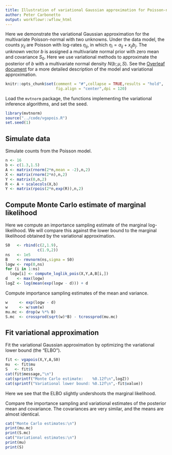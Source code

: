 ```yaml
---
title: Illustration of variational Gaussian approximation for Poisson-normal model with two unknowns
author: Peter Carbonetto
output: workflowr::wflow_html
---
```


Here we demonstrate the variational Gaussian approximation for the
multivariate Poisson-normal with two unknowns. Under the data model,
the counts $y_{ij}$ are Poisson with log-rates $\eta_{ij}$, in which
$\eta_i = a_{ij} + x_{ij} b_j$. The unknown vector $b$ is assigned a
multivariate normal prior with zero mean and covariance $S_0$. Here we
use variational methods to approximate the posterior of $b$ with a
multivariate normal density $N(b; \mu, S)$. See the
[Overleaf document][overleaf] for a more detailed description of the
model and variational approximation.

```r
knitr::opts_chunk$set(comment = "#",collapse = TRUE,results = "hold",
                      fig.align = "center",dpi = 120)
```

Load the `mvtnorm` package, the functions implementing the variational
inference algorithms, and set the seed.

```r
library(mvtnorm)
source("../code/vgapois.R")
set.seed(1)
```

Simulate data
-------------

Simulate counts from the Poisson model.

```r
n <- 16
b <- c(1.3,1.5)
A <- matrix(rnorm(2*n,mean = -2),n,2)
X <- matrix(rnorm(2*n),n,2)
Y <- matrix(0,n,2)
R <- A + scalecols(X,b)
Y <- matrix(rpois(2*n,exp(R)),n,2)
```

Compute Monte Carlo estimate of marginal likelihood
---------------------------------------------------

Here we compute an importance sampling estimate of the marginal
log-likelihood. We will compare this against the lower bound to the
marginal likelihood obtained by the variational approximation.

```r
S0   <- rbind(c(2,1.9),
              c(1.9,2))
ns   <- 1e5
B    <- rmvnorm(ns,sigma = S0)
logw <- rep(0,ns)
for (i in 1:ns)
  logw[i] <- compute_loglik_pois(X,Y,A,B[i,])
d    <- max(logw)
logZ <- log(mean(exp(logw - d))) + d
```

Compute importance sampling estimates of the mean and variance.

```r
w     <- exp(logw - d)
w     <- w/sum(w)
mu.mc <- drop(w %*% B)
S.mc  <- crossprod(sqrt(w)*B) - tcrossprod(mu.mc)
```

Fit variational approximation
-----------------------------

Fit the variational Gaussian approximation by optimizing the
variational lower bound (the "ELBO").

```r
fit <- vgapois(X,Y,A,S0)
mu  <- fit$mu
S   <- fit$S
cat(fit$message,"\n")
cat(sprintf("Monte Carlo estimate:    %0.12f\n",logZ))
cat(sprintf("Variational lower bound: %0.12f\n",-fit$value))
```

Here we see that the ELBO slightly undershoots the marginal likelihood.

Compare the importance sampling and variational estimates of the
posterior mean and covariance. The covariances are very similar, and
the means are almost identical.

```r
cat("Monte Carlo estimates:\n")
print(mu.mc)
print(S.mc)
cat("Variational estimates:\n")
print(mu)
print(S)
```

[overleaf]: https://www.overleaf.com/read/fbwkmbcjzctc
